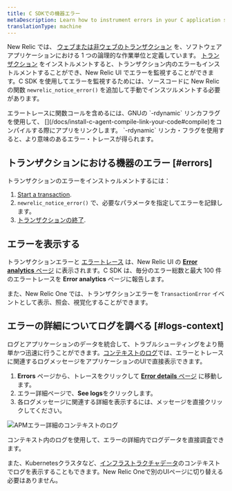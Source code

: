 ```yaml
---
title: C SDKでの機器エラー
metaDescription: Learn how to instrument errors in your C application so you can monitor them with New Relic.
translationType: machine
---
```


New Relic では、 [ウェブまたは非ウェブのトランザクション](/docs/apm/transactions/intro-transactions/transactions-new-relic-apm) を、ソフトウェアアプリケーションにおける 1 つの論理的な作業単位と定義しています。 [トランザクション](/docs/instrument-transactions-c-agent) をインストルメントすると、トランザクション内のエラーもインストルメントすることができ、New Relic UI でエラーを監視することができます。C SDK を使用してエラーを監視するためには、ソースコードに New Relic の関数 `newrelic_notice_error()` を追加して手動でインスツルメントする必要があります。

<Callout variant="tip">
  エラートレースに関数コールを含めるには、GNUの `-rdynamic` リンカフラグを使用して、 [](/docs/install-c-agent-compile-link-your-code#compile)をコンパイルする際にアプリをリンクします。 `-rdynamic` リンカ・フラグを使用すると、より意味のあるエラー・トレースが得られます。
</Callout>

## トランザクションにおける機器のエラー [#errors]

トランザクションのエラーをインストゥルメントするには：

1. [Start a transaction](/docs/instrument-transactions-c-agent#start-transaction).
2. `newrelic_notice_error()` で、必要なパラメータを指定してエラーを記録します。
3. [トランザクションの終了](/docs/instrument-transactions-c-agent#end-transaction).

## エラーを表示する

トランザクションエラーと [エラートレース](#error-trace-examples) は、New Relic UI の [**Error analytics** ページ](/docs/apm/applications-menu/error-analytics/error-analytics-manage-error-traces) に表示されます。C SDK は、毎分のエラー総数と最大 100 件のエラートレースを **Error analytics** ページに報告します。

また、New Relic One では、トランザクションエラーを `TransactionError` イベントとして表示、照会、視覚化することができます。

## エラーの詳細についてログを調べる [#logs-context]

ログとアプリケーションのデータを統合して、トラブルシューティングをより簡単かつ迅速に行うことができます。[コンテキストのログ](/docs/logs/logs-context/c-sdk-configure-logs-context/)では、エラーとトレースに関連するログメッセージをアプリケーションのUIで直接表示できます。

1. **Errors** ページから、トレースをクリックして [**Error details** ページ](/docs/apm/apm-ui-pages/error-analytics/errors-page-find-fix-verify-problems/) に移動します。
2. エラー詳細ページで、**See logs**をクリックします。
3. 各ログメッセージに関連する詳細を表示するには、メッセージを直接クリックしてください。

![APMエラー詳細のコンテキストのログ](./images/logs-in-context-errors.png "APMエラー詳細のコンテキストのログ")

<figcaption>
  コンテキスト内のログを使用して、エラーの詳細内でログデータを直接調査できます。
</figcaption>

また、Kubernetesクラスタなど、[インフラストラクチャデータ](/docs/logs/forward-logs/forward-your-logs-using-infrastructure-agent/)のコンテキストでログを表示することもできます。New Relic Oneで別のUIページに切り替える必要はありません。